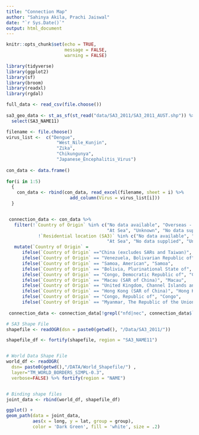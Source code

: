 ```yaml
---
title: "Connection Map"
author: "Sahinya Akila, Prachi Jaiswal"
date: "`r Sys.Date()`"
output: html_document
---
```


```r
knitr::opts_chunk$set(echo = TRUE,
                      message = FALSE,
                      warning = FALSE)
```

```r
library(tidyverse)
library(ggplot2)
library(sf)
library(broom)
library(readxl)
library(rgdal)
```

```r
full_data <- read_csv(file.choose())
 
sa3_geo_data <- st_as_sf(st_read("data/SA3_2011/SA3_2011_AUST.shp")) %>% 
  select(SA3_NAME11)
```


```r

filename <- file.choose()
virus_list <-  c("Dengue", 
                   "West_Nile_Kunjin", 
                   "Zika", 
                   "Chikungunya",
                   "Japanese_Encephalitis_Virus")
  
con_data <- data.frame()
  
for(i in 1:5)
  {
    con_data <- rbind(con_data, read_excel(filename, sheet = i) %>%
                        add_column(Virus = virus_list[i]))
  }


 connection_data <- con_data %>% 
   filter(!`Country of Origin` %in% c("No data available", "Overseas - Country unknown", 
                                      "At Sea", "Unknown", "No data supplied") &
            !`Residential location (SA3)` %in% c("No data available", "Overseas - Country unknown", 
                                      "At Sea", "No data supplied", "Unknown")) %>% 
   mutate(`Country of Origin` = 
      ifelse(`Country of Origin` =="China (excludes SARs and Taiwan)", "China",
      ifelse(`Country of Origin` == "Venezuela, Bolivarian Republic of", "Venezuela",
      ifelse(`Country of Origin` == "Samoa, American", "Samoa",
      ifelse(`Country of Origin` == "Bolivia, Plurinational State of", "Bolivia",
      ifelse(`Country of Origin` == "Congo, Democratic Republic of", "Congo",
      ifelse(`Country of Origin` == "Macau (SAR of China)", "Macau",
      ifelse(`Country of Origin` == "United Kingdom, Channel Islands and Isle of Man", "United Kingdom",
      ifelse(`Country of Origin` == "Hong Kong (SAR of China)", "Hong Kong",
      ifelse(`Country of Origin` == "Congo, Republic of", "Congo", 
      ifelse(`Country of Origin` == "Myanmar, The Republic of the Union of", "Myanmar", `Country of Origin`)))))))))))
 
 connection_data <- connection_data[!grepl("nfd|nec", connection_data$`Country of Origin`),] 


```

```r

# SA3 Shape File
shapefile <- readOGR(dsn = paste0(getwd(), "/Data/SA3_2011/"))

shapefile_df <- fortify(shapefile, region = "SA3_NAME11")


# World Data Shape File
world_df <- readOGR( 
  dsn= paste0(getwd(),"/DATA/World_Shapefile/") , 
  layer="TM_WORLD_BORDERS_SIMPL-0.3",
  verbose=FALSE) %>% fortify(region = "NAME")


# Binding shape files
joint_data <- rbind(world_df, shapefile_df)

ggplot() +
geom_path(data = joint_data, 
          aes(x = long, y = lat, group = group),
          color = 'Dark Green', fill = 'white', size = .2)

```

